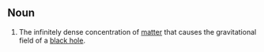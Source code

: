 ==Noun==
#The infinitely dense concentration of [[matter]] that causes the gravitational field of a [[black hole]].